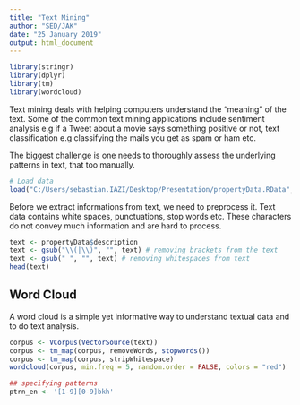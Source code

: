 ```yaml
---
title: "Text Mining"
author: "SED/JAK"
date: "25 January 2019"
output: html_document
---
```


```r
library(stringr)
library(dplyr)
library(tm)
library(wordcloud)
```

Text mining deals with helping computers understand the "meaning" of the text. Some of the common text mining applications include sentiment analysis e.g if a Tweet about a movie says something positive or not, text classification e.g classifying the mails you get as spam or ham etc.

The biggest challenge is one needs to thoroughly assess the underlying patterns in text, that too manually.



```r
# Load data
load("C:/Users/sebastian.IAZI/Desktop/Presentation/propertyData.RData", verbose = T)
```


Before we extract informations from text, we need to preprocess it. Text data contains white spaces, punctuations, stop words etc. These characters do not convey much information and are hard to process. 

```r
text <- propertyData$description
text <- gsub("\\(|\\)", "", text) # removing brackets from the text
text <- gsub(" ", "", text) # removing whitespaces from text
head(text)
```
## Word Cloud
A word cloud is a simple yet informative way to understand textual data and to do text analysis.
```r
corpus <- VCorpus(VectorSource(text))
corpus <- tm_map(corpus, removeWords, stopwords())
corpus <- tm_map(corpus, stripWhitespace)
wordcloud(corpus, min.freq = 5, random.order = FALSE, colors = "red")
```



```r
## specifying patterns 
ptrn_en <- '[1-9][0-9]bkh'

```

